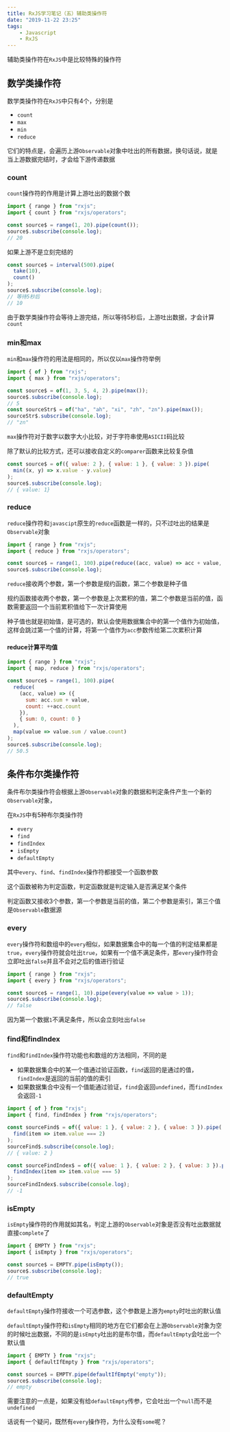 ```yaml
---
title: RxJS学习笔记（五）辅助类操作符
date: "2019-11-22 23:25"
tags:
    - Javascript
    - RxJS
---
```


辅助类操作符在`RxJS`中是比较特殊的操作符

## 数学类操作符

数学类操作符在`RxJS`中只有4个，分别是

- `count`
- `max`
- `min`
- `reduce`

它们的特点是，会遍历上游`Observable`对象中吐出的所有数据，换句话说，就是当上游数据完结时，才会给下游传递数据

### count

`count`操作符的作用是计算上游吐出的数据个数

```javascript
import { range } from "rxjs";
import { count } from "rxjs/operators";

const source$ = range(1, 20).pipe(count());
source$.subscribe(console.log);
// 20
```

如果上游不是立刻完结的

```javascript
const source$ = interval(500).pipe(
  take(10),
  count()
);
source$.subscribe(console.log);
// 等待5秒后
// 10
```

由于数学类操作符会等待上游完结，所以等待5秒后，上游吐出数据，才会计算`count`

### min和max

`min`和`max`操作符的用法是相同的，所以仅以`max`操作符举例

```javascript
import { of } from "rxjs";
import { max } from "rxjs/operators";

const source$ = of(1, 3, 5, 4, 2).pipe(max());
source$.subscribe(console.log);
// 5
const sourceStr$ = of("ha", "ah", "xi", "zh", "zn").pipe(max());
sourceStr$.subscribe(console.log);
// "zn"
```

`max`操作符对于数字以数字大小比较，对于字符串使用`ASICII`码比较

除了默认的比较方式，还可以接收自定义的`comparer`函数来比较复杂值

```javascript
const source$ = of({ value: 2 }, { value: 1 }, { value: 3 }).pipe(
  min((x, y) => x.value - y.value)
);
source$.subscribe(console.log);
// { value: 1}
```

### reduce

`reduce`操作符和`javascipt`原生的`reduce`函数是一样的，只不过吐出的结果是`Observable`对象

```javascript
import { range } from "rxjs";
import { reduce } from "rxjs/operators";

const source$ = range(1, 100).pipe(reduce((acc, value) => acc + value, 0));
source$.subscribe(console.log);
```

`reduce`接收两个参数，第一个参数是规约函数，第二个参数是种子值

规约函数接收两个参数，第一个参数是上次累积的值，第二个参数是当前的值，函数需要返回一个当前累积值给下一次计算使用

种子值也就是初始值，是可选的，默认会使用数据集合中的第一个值作为初始值，这样会跳过第一个值的计算，将第一个值作为`acc`参数传给第二次累积计算

####  reduce计算平均值

```javascript
import { range } from "rxjs";
import { map, reduce } from "rxjs/operators";

const source$ = range(1, 100).pipe(
  reduce(
    (acc, value) => ({
      sum: acc.sum + value,
      count: ++acc.count
    }),
    { sum: 0, count: 0 }
  ),
  map(value => value.sum / value.count)
);
source$.subscribe(console.log);
// 50.5
```

## 条件布尔类操作符

条件布尔类操作符会根据上游`Observable`对象的数据和判定条件产生一个新的`Observable`对象，

在`RxJS`中有5种布尔类操作符

- `every`
- `find`
- `findIndex`
- `isEmpty`
- `defaultEmpty`

其中`every`、`find`、`findIndex`操作符都接受一个函数参数

这个函数被称为判定函数，判定函数就是判定输入是否满足某个条件

判定函数又接收3个参数，第一个参数是当前的值，第二个参数是索引，第三个值是`Observable`数据源

### every

`every`操作符和数组中的`every`相似，如果数据集合中的每一个值的判定结果都是`true`，`every`操作符就会吐出`true`，如果有一个值不满足条件，那`every`操作符会立即吐出`false`并且不会对之后的值进行验证

```javascript
import { range } from "rxjs";
import { every } from "rxjs/operators";

const source$ = range(1, 10).pipe(every(value => value > 1));
source$.subscribe(console.log);
// false
```

因为第一个数据`1`不满足条件，所以会立刻吐出`false`

### find和findIndex

`find`和`findIndex`操作符功能也和数组的方法相同，不同的是

- 如果数据集合中的某一个值通过验证函数，`find`返回的是通过的值，`findIndex`是返回的当前的值的索引
- 如果数据集合中没有一个值能通过验证，`find`会返回`undefined`，而`findIndex`会返回`-1`

```javascript
import { of } from "rxjs";
import { find, findIndex } from "rxjs/operators";

const sourceFind$ = of({ value: 1 }, { value: 2 }, { value: 3 }).pipe(
  find(item => item.value === 2)
);
sourceFind$.subscribe(console.log);
// { value: 2 }

const sourceFindIndex$ = of({ value: 1 }, { value: 2 }, { value: 3 }).pipe(
  findIndex(item => item.value === 5)
);
sourceFindIndex$.subscribe(console.log);
// -1
```

### isEmpty

`isEmpty`操作符的作用就如其名，判定上游的`Observable`对象是否没有吐出数据就直接`complete`了

```javascript
import { EMPTY } from "rxjs";
import { isEmpty } from "rxjs/operators";

const source$ = EMPTY.pipe(isEmpty());
source$.subscribe(console.log);
// true
```

### defaultEmpty

`defaultEmpty`操作符接收一个可选参数，这个参数是上游为`empty`时吐出的默认值

`defaultEmpty`操作符和`isEmpty`相同的地方在它们都会在上游`Observable`对象为空的时候吐出数据，不同的是`isEmpty`吐出的是布尔值，而`defaultEmpty`会吐出一个默认值

```javascript
import { EMPTY } from "rxjs";
import { defaultIfEmpty } from "rxjs/operators";

const source$ = EMPTY.pipe(defaultIfEmpty("empty"));
source$.subscribe(console.log);
// empty
```

需要注意的一点是，如果没有给`defaultEmpty`传参，它会吐出一个`null`而不是`undefined`



话说有一个疑问，既然有`every`操作符，为什么没有`some`呢？
